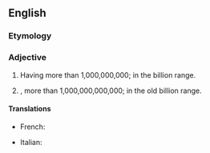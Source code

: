 ==English==

===Etymology===
{{prefix|multi|billion}}

===Adjective===
{{en-adjective|-}}

# Having more than 1,000,000,000; in the billion range.
# {{context|in the old numbering system|chiefly|British}}, more than 1,000,000,000,000; in the old billion range.

====Translations====
{{trans-top|having more than 1,000,000,000}}
* French: {{t-|fr|multi-billion}}
{{trans-mid}}
* Italian: {{t|it|multi-billione}}
{{trans-bottom}}